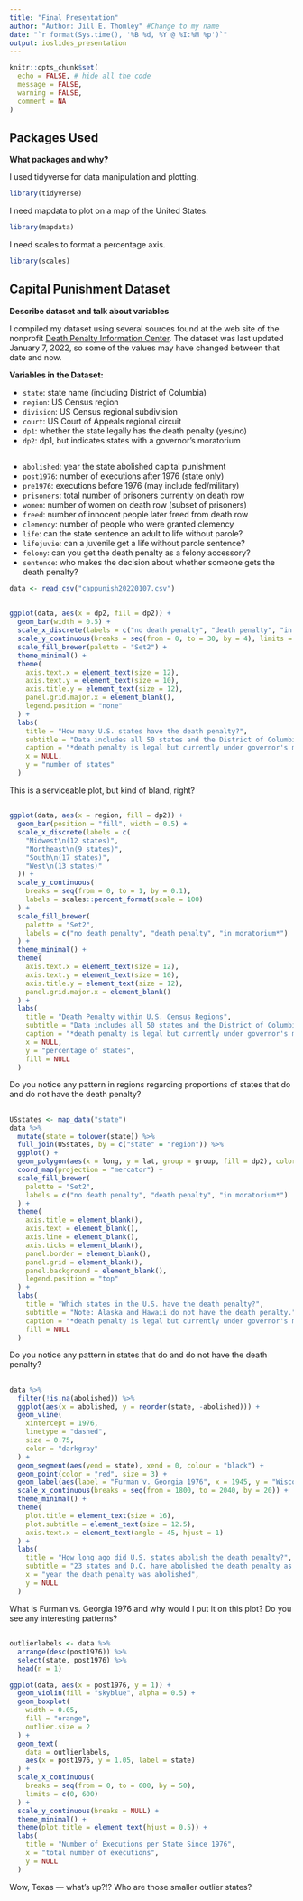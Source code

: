 ```yaml
---
title: "Final Presentation"
author: "Author: Jill E. Thomley" #Change to my name
date: "`r format(Sys.time(), '%B %d, %Y @ %I:%M %p')`"
output: ioslides_presentation
---
```


```r
knitr::opts_chunk$set(
  echo = FALSE, # hide all the code
  message = FALSE,
  warning = FALSE,
  comment = NA
)
```

## Packages Used

**What packages and why?**

I used tidyverse for data manipulation and plotting.

```r
library(tidyverse)
```

I need mapdata to plot on a map of the United States.

```r
library(mapdata)
```

I need scales to format a percentage axis.

```r
library(scales)
```

## Capital Punishment Dataset

**Describe dataset and talk about variables**

I compiled my dataset using several sources found at the web site of the nonprofit [Death Penalty Information Center](https://deathpenaltyinfo.org/). The dataset was last updated January 7, 2022, so some of the values may have changed between that date and now. 

**Variables in the Dataset:**

* `state`: state name (including District of Columbia)
* `region`: US Census region
* `division`: US Census regional subdivision
* `court`: US Court of Appeals regional circuit
* `dp1`: whether the state legally has the death penalty (yes/no)
* `dp2`: dp1, but indicates states with a governor’s moratorium  

## 

* `abolished`: year the state abolished capital punishment
* `post1976`: number of executions after 1976 (state only)
* `pre1976`: executions before 1976 (may include fed/military)
* `prisoners`: total number of prisoners currently on death row
* `women`: number of women on death row (subset of prisoners)
* `freed`: number of innocent people later freed from death row
* `clemency`: number of people who were granted clemency
* `life`: can the state sentence an adult to life without parole?
* `lifejuvie`: can a juvenile get a life without parole sentence?
* `felony`: can you get the death penalty as a felony accessory?
* `sentence`: who makes the decision about whether someone gets the death penalty?

```r
data <- read_csv("cappunish20220107.csv")
```

##

```r
ggplot(data, aes(x = dp2, fill = dp2)) +
  geom_bar(width = 0.5) +
  scale_x_discrete(labels = c("no death penalty", "death penalty", "in moratorium*")) +
  scale_y_continuous(breaks = seq(from = 0, to = 30, by = 4), limits = c(0, 28)) +
  scale_fill_brewer(palette = "Set2") +
  theme_minimal() +
  theme(
    axis.text.x = element_text(size = 12),
    axis.text.y = element_text(size = 10),
    axis.title.y = element_text(size = 12),
    panel.grid.major.x = element_blank(),
    legend.position = "none"
  ) +
  labs(
    title = "How many U.S. states have the death penalty?",
    subtitle = "Data includes all 50 states and the District of Columbia",
    caption = "*death penalty is legal but currently under governor's moratorium",
    x = NULL,
    y = "number of states"
  )
```

This is a serviceable plot, but kind of bland, right?

##

```r
ggplot(data, aes(x = region, fill = dp2)) +
  geom_bar(position = "fill", width = 0.5) +
  scale_x_discrete(labels = c(
    "Midwest\n(12 states)",
    "Northeast\n(9 states)",
    "South\n(17 states)",
    "West\n(13 states)"
  )) +
  scale_y_continuous(
    breaks = seq(from = 0, to = 1, by = 0.1),
    labels = scales::percent_format(scale = 100)
  ) +
  scale_fill_brewer(
    palette = "Set2",
    labels = c("no death penalty", "death penalty", "in moratorium*")
  ) +
  theme_minimal() +
  theme(
    axis.text.x = element_text(size = 12),
    axis.text.y = element_text(size = 10),
    axis.title.y = element_text(size = 12),
    panel.grid.major.x = element_blank()
  ) +
  labs(
    title = "Death Penalty within U.S. Census Regions",
    subtitle = "Data includes all 50 states and the District of Columbia",
    caption = "*death penalty is legal but currently under governor's moratorium",
    x = NULL,
    y = "percentage of states",
    fill = NULL
  )
```

Do you notice any pattern in regions regarding proportions of states that do and do not have the death penalty?

##

```r
USstates <- map_data("state")
data %>%
  mutate(state = tolower(state)) %>%
  full_join(USstates, by = c("state" = "region")) %>%
  ggplot() +
  geom_polygon(aes(x = long, y = lat, group = group, fill = dp2), color = "black") +
  coord_map(projection = "mercator") +
  scale_fill_brewer(
    palette = "Set2",
    labels = c("no death penalty", "death penalty", "in moratorium*")
  ) +
  theme(
    axis.title = element_blank(),
    axis.text = element_blank(),
    axis.line = element_blank(),
    axis.ticks = element_blank(),
    panel.border = element_blank(),
    panel.grid = element_blank(),
    panel.background = element_blank(),
    legend.position = "top"
  ) +
  labs(
    title = "Which states in the U.S. have the death penalty?",
    subtitle = "Note: Alaska and Hawaii do not have the death penalty.",
    caption = "*death penalty is legal but currently under governor's moratorium",
    fill = NULL
  )
```

Do you notice any pattern in states that do and do not have the death penalty?

##

```r
data %>%
  filter(!is.na(abolished)) %>%
  ggplot(aes(x = abolished, y = reorder(state, -abolished))) +
  geom_vline(
    xintercept = 1976,
    linetype = "dashed",
    size = 0.75,
    color = "darkgray"
  ) +
  geom_segment(aes(yend = state), xend = 0, colour = "black") +
  geom_point(color = "red", size = 3) +
  geom_label(aes(label = "Furman v. Georgia 1976", x = 1945, y = "Wisconsin")) +
  scale_x_continuous(breaks = seq(from = 1800, to = 2040, by = 20)) +
  theme_minimal() +
  theme(
    plot.title = element_text(size = 16),
    plot.subtitle = element_text(size = 12.5),
    axis.text.x = element_text(angle = 45, hjust = 1)
  ) +
  labs(
    title = "How long ago did U.S. states abolish the death penalty?",
    subtitle = "23 states and D.C. have abolished the death penalty as of April 2022",
    x = "year the death penalty was abolished",
    y = NULL
  )
```

What is Furman vs. Georgia 1976 and why would I put it on this plot? Do you see any interesting patterns?

##

```r
outlierlabels <- data %>%
  arrange(desc(post1976)) %>%
  select(state, post1976) %>%
  head(n = 1)

ggplot(data, aes(x = post1976, y = 1)) +
  geom_violin(fill = "skyblue", alpha = 0.5) +
  geom_boxplot(
    width = 0.05,
    fill = "orange",
    outlier.size = 2
  ) +
  geom_text(
    data = outlierlabels,
    aes(x = post1976, y = 1.05, label = state)
  ) +
  scale_x_continuous(
    breaks = seq(from = 0, to = 600, by = 50),
    limits = c(0, 600)
  ) +
  scale_y_continuous(breaks = NULL) +
  theme_minimal() +
  theme(plot.title = element_text(hjust = 0.5)) +
  labs(
    title = "Number of Executions per State Since 1976",
    x = "total number of executions",
    y = NULL
  )
```

Wow, Texas --- what's up?!? Who are those smaller outlier states?
